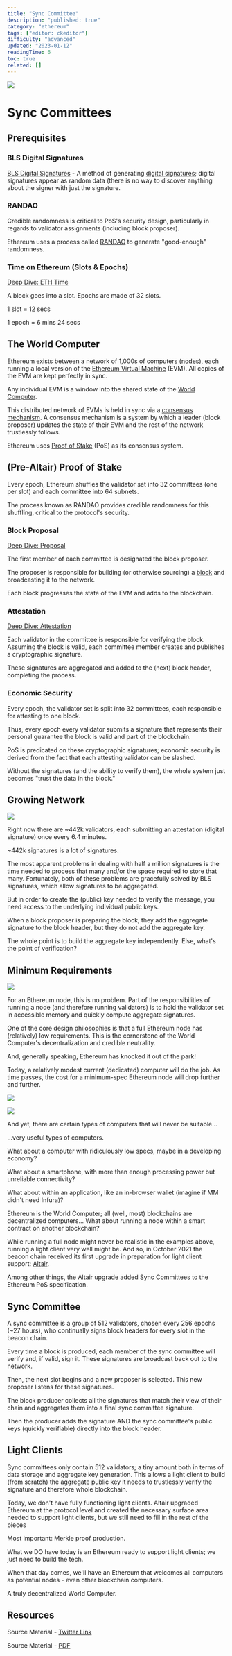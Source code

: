 ```yaml
---
title: "Sync Committee"
description: "published: true"
category: "ethereum"
tags: ["editor: ckeditor"]
difficulty: "advanced"
updated: "2023-01-12"
readingTime: 6
toc: true
related: []
---
```


![](/images/sync-committee-banner.jpeg)

# Sync Committees

## Prerequisites

### BLS Digital Signatures

[BLS Digital Signatures](/concepts/bls-signatures) - A method of generating [digital signatures](/concepts/digital-signatures); digital signatures appear as random data (there is no way to discover anything about the signer with just the signature.

### RANDAO

Credible randomness is critical to PoS's security design, particularly in regards to validator assignments (including block proposer). 

Ethereum uses a process called [RANDAO](https://inevitableeth.com/home/ethereum/network/consensus/randao) to generate "good-enough" randomness.

### Time on Ethereum (Slots & Epochs)

[Deep Dive: ETH Time](https://inevitableeth.com/home/ethereum/network/consensus/time)

A block goes into a slot. Epochs are made of 32 slots. 

1 slot = 12 secs

1 epoch = 6 mins 24 secs

## The World Computer

Ethereum exists between a network of 1,000s of computers ([nodes](https://inevitableeth.com/home/ethereum/network/node)), each running a local version of the [Ethereum Virtual Machine](https://inevitableeth.com/home/ethereum/evm) (EVM). All copies of the EVM are kept perfectly in sync. 

Any individual EVM is a window into the shared state of the [World Computer](https://inevitableeth.com/home/ethereum/world-computer).

This distributed network of EVMs is held in sync via a [consensus mechanism](https://inevitableeth.com/home/ethereum/network/consensus). A consensus mechanism is a system by which a leader (block proposer) updates the state of their EVM and the rest of the network trustlessly follows.

Ethereum uses [Proof of Stake](https://inevitableeth.com/home/ethereum/network/consensus/pos) (PoS) as its consensus system.

## (Pre-Altair) Proof of Stake

Every epoch, Ethereum shuffles the validator set into 32 committees (one per slot) and each committee into 64 subnets.

The process known as RANDAO provides credible randomness for this shuffling, critical to the protocol's security.

### Block Proposal

[Deep Dive: Proposal](https://inevitableeth.com/home/ethereum/network/consensus/block-proposal)

The first member of each committee is designated the block proposer. 

The proposer is responsible for building (or otherwise sourcing) a [block](/ethereum/blockchain/block) and broadcasting it to the network. 

Each block progresses the state of the EVM and adds to the blockchain.

### Attestation

[Deep Dive: Attestation](https://inevitableeth.com/home/ethereum/network/consensus/attestation)

Each validator in the committee is responsible for verifying the block. Assuming the block is valid, each committee member creates and publishes a cryptographic signature. 

These signatures are aggregated and added to the (next) block header, completing the process.

### Economic Security

Every epoch, the validator set is split into 32 committees, each responsible for attesting to one block. 

Thus, every epoch every validator submits a signature that represents their personal guarantee the block is valid and part of the blockchain.

PoS is predicated on these cryptographic signatures; economic security is derived from the fact that each attesting validator can be slashed. 

Without the signatures (and the ability to verify them), the whole system just becomes "trust the data in the block."

## Growing Network

![](/images/sync-committee-1.jpeg)

Right now there are ~442k validators, each submitting an attestation (digital signature) once every 6.4 minutes. 

~442k signatures is a lot of signatures.

The most apparent problems in dealing with half a million signatures is the time needed to process that many and/or the space required to store that many. Fortunately, both of these problems are gracefully solved by BLS signatures, which allow signatures to be aggregated.

But in order to create the (public) key needed to verify the message, you need access to the underlying individual public keys.

When a block proposer is preparing the block, they add the aggregate signature to the block header, but they do not add the aggregate key. 

The whole point is to build the aggregate key independently. Else, what's the point of verification?

## Minimum Requirements

![](/images/sync-committee-2.jpeg)

For an Ethereum node, this is no problem. Part of the responsibilities of running a node (and therefore running validators) is to hold the validator set in accessible memory and quickly compute aggregate signatures.

One of the core design philosophies is that a full Ethereum node has (relatively) low requirements. This is the cornerstone of the World Computer's decentralization and credible neutrality.

And, generally speaking, Ethereum has knocked it out of the park!

Today, a relatively modest current (dedicated) computer will do the job. As time passes, the cost for a minimum-spec Ethereum node will drop further and further. 

![](/images/sync-committee-3.jpeg)

![](/images/sync-committee-4.jpeg)

And yet, there are certain types of computers that will never be suitable... 

…very useful types of computers.

What about a computer with ridiculously low specs, maybe in a developing economy? 

What about a smartphone, with more than enough processing power but unreliable connectivity? 

What about within an application, like an in-browser wallet (imagine if MM didn't need Infura)?

Ethereum is the World Computer; all (well, most) blockchains are decentralized computers... What about running a node within a smart contract on another blockchain?

While running a full node might never be realistic in the examples above, running a light client very well might be. And so, in October 2021 the beacon chain received its first upgrade in preparation for light client support: [Altair](https://decrypt.co/84176/ethereum-altair-upgrade-next-week-heres-whats-in-it).

Among other things, the Altair upgrade added Sync Committees to the Ethereum PoS specification. 

## Sync Committee

A sync committee is a group of 512 validators, chosen every 256 epochs (~27 hours), who continually signs block headers for every slot in the beacon chain.

Every time a block is produced, each member of the sync committee will verify and, if valid, sign it. These signatures are broadcast back out to the network. 

Then, the next slot begins and a new proposer is selected. This new proposer listens for these signatures.

The block producer collects all the signatures that match their view of their chain and aggregates them into a final sync committee signature. 

Then the producer adds the signature AND the sync committee's public keys (quickly verifiable) directly into the block header.

## Light Clients

Sync committees only contain 512 validators; a tiny amount both in terms of data storage and aggregate key generation. This allows a light client to build (from scratch) the aggregate public key it needs to trustlessly verify the signature and therefore whole blockchain.

Today, we don't have fully functioning light clients. Altair upgraded Ethereum at the protocol level and created the necessary surface area needed to support light clients, but we still need to fill in the rest of the pieces

Most important: Merkle proof production.

What we DO have today is an Ethereum ready to support light clients; we just need to build the tech.

When that day comes, we'll have an Ethereum that welcomes all computers as potential nodes - even other blockchain computers.

A truly decentralized World Computer.

## Resources

Source Material - [Twitter Link](https://twitter.com/SalomonCrypto/status/1579283196708941824)

Source Material - [PDF](/twitter-pdf-2022-10-10_sync_committee.pdf)
